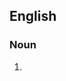 {{also|abaliénations}}

==English==

===Noun===
{{head|en|noun form}}

# {{plural of|en|abalienation}}